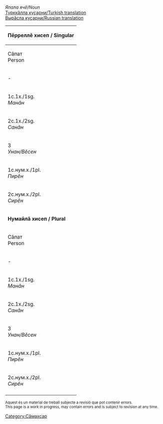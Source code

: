 

''Япала ячӗ''/''Noun''<br/>
[http://ilazki.thinkgeek.co.uk/~spectre/txuvaix/cv-tr/index.php?q=кенгуру Турккӑлла куҫарни/Turkish translation]<br/>
[http://samah.chv.su/cgi-bin/s.cgi?a=s&word=кенгуру Вырӑсла куҫарни/Russian translation]

{|class=wikitable
|-
!colspan=9|'''Пӗрреллӗ хисеп / Singular'''
|-
!  Сӑпат<br/>Person  !!  Тӗп<br/>Absolutive<br/>''Кам/Мӗн?''  !!  Камӑнлӑх<br/>Genitive<br/>''Камӑн/Мӗнӗн?''  !!  Пару<br/>Dative<br/>''Кама/Мӗне?''  !!  Вырӑн<br/>Locative<br/>''Камра/Мӗнре?''  !!  Туху<br/>Ablative<br/>''Камран/Мӗнрен?''  !!  Пӗрлелӗх<br/>Instrumental<br/>''Кампа/Мӗнпе?''  !!  Ҫуклӑх<br/>Privative<br/>''Камсӑр/Мӗнсӗр?''  !!  Пирке<br/>Final<br/>''Камшӑн/Мӗншӗн?''
|-
| - || кенгуру || кенгуру·н || кенгуру·на || кенгуру·ра || кенгуру·ран || кенгуру·па || кенгуру·сӑр || кенгуру·шӑн
|-
| 1c.1х./1sg.<br/>''Мaнӑн'' || кенгуру·м || кенгуру·м·ӑн || кенгуру·м·а || кенгуру·м·ра || кенгуру·м·ран || кенгуру·м·па || кенгуру·м·сӑр || кенгуру·м·шӑн 
|-
| 2c.1х./2sg.<br/>''Санӑн'' || кенгур·у || кенгур·у·н || кенгур·у·н·а || кенгур·у·нта || кенгур·у·нтан || кенгур·у·па || кенгур·у·сӑр || кенгур·у·шӑн 
|-
| 3<br/>''Унан/Вӗсен'' || кенгурӑ·вӗ || кенгурӑ·вӗ·н || кенгурӑ·вӗ·не || кенгурӑ·вӗ·нче || кенгурӑ·вӗ·нчен || кенгурӑ·вӗ·пе || кенгурӑ·вӗ·сӗр || кенгурӑ·вӗ·шӗн
|-
| 1c.нум.х./1pl.<br/>''Пирӗн'' || кенгуру·м·ӑр || кенгуру·м·ӑр·ӑн || кенгуру·м·ӑр·а || кенгуру·м·ӑр·та || кенгуру·м·ӑр·тан || кенгуру·м·ӑр·па || кенгуру·м·ӑр·сӑр || кенгуру·м·ӑр·шӑн 
|-
| 2c.нум.х./2pl.<br/>''Сирӗн'' || кенгур·ăр || кенгур·ăр·ӑн || кенгур·ăр·а || кенгур·ăр·та || кенгур·ăр·тан || кенгур·ăр·па || кенгур·ăр·сӑр || кенгур·ăр·шӑн 
|-
!colspan=9|'''Нумайлӑ хисеп / Plural'''
|-
!  Сӑпат<br/>Person  !!  Тӗп<br/>Absolutive<br/>''Кам/Мӗн?''  !!  Камӑнлӑх<br/>Genitive<br/>''Камӑн/Мӗнӗн?''  !!  Пару<br/>Dative<br/>''Кама/Мӗне?''  !!  Вырӑн<br/>Locative<br/>''Камра/Мӗнре?''  !!  Туху<br/>Ablative<br/>''Камран/Мӗнрен?''  !!  Пӗрлелӗх<br/>Instrumental<br/>''Кампа/Мӗнпе?''  !!  Ҫуклӑх<br/>Privative<br/>''Камсӑр/Мӗнсӗр?''  !!  Пирке<br/>Final<br/>''Камшӑр/Мӗншӗн?''
|-
| - || кенгуру·сем || кенгуру·се·н || кенгуру·сен·е || кенгуру·сен·че || кенгуру·сен·чен || кенгуру·сем·пе || кенгуру·сем·сӗр || кенгуру·сем·шӗн
|-
| 1c.1х./1sg.<br/>''Мaнӑн'' || кенгуру·м·сем || кенгуру·м·се·н || кенгуру·м·сен·е || кенгуру·м·сен·че || кенгуру·м·сен·чен || кенгуру·м·сем·пе || кенгуру·м·сем·сӗр || кенгуру·м·сем·шӗн 
|-
| 2c.1х./2sg.<br/>''Санӑн'' || кенгур·у·сем || кенгур·у·се·н || кенгур·у·сен·е || кенгур·у·сен·че || кенгур·у·сен·чен || кенгур·у·сем·пе || кенгур·у·сем·сӗр || кенгур·у·сем·шӗн 
|-
| 3<br/>''Унан/Вӗсен'' || кенгурӑ·вӗ·сем || кенгурӑ·вӗ·се·н || кенгурӑ·вӗ·сен·е || кенгурӑ·вӗ·сен·че || кенгурӑ·вӗ·сен·чен || кенгурӑ·вӗ·сем·пе || кенгурӑ·вӗ·сем·сӗр || кенгурӑ·вӗ·сем·шӗн
|-
| 1c.нум.х./1pl.<br/>''Пирӗн'' || кенгуру·м·ӑр·сем || кенгуру·м·ӑр·се·н || кенгуру·м·ӑр·сен·е || кенгуру·м·ӑр·сен·че || кенгуру·м·ӑр·сен·чен || кенгуру·м·ӑр·сем·пе || кенгуру·м·ӑр·сем·сӗр || кенгуру·м·ӑр·сем·шӗн 
|-
| 2c.нум.х./2pl.<br/>''Сирӗн'' || кенгур·ăр·сем || кенгур·ăр·се·н || кенгур·ăр·сен·е || кенгур·ăр·сен·че || кенгур·ăр·сен·чен || кенгур·ăр·сем·пе || кенгур·ăр·сем·сӗр || кенгур·ăр·сем·шӗн 
|-
|}

<small>
Aquest és un material de treball subjecte a revisió que pot contenir errors.<br/>
This page is a work in progress, may contain errors and is subject to revision at any time. 
</small>

[[Category:Сӑмахсар]]